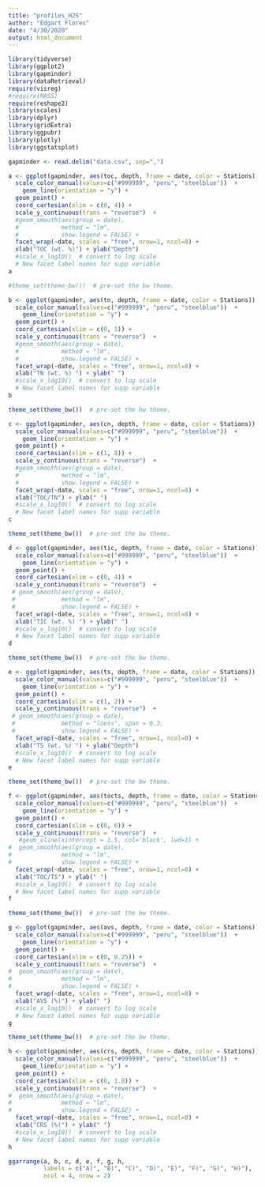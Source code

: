 ```yaml
---
title: "profiles_H2S"
author: "Edgart Flores"
date: "4/30/2020"
output: html_document
---
```


```r
library(tidyverse)
library(ggplot2)
library(gapminder)
library(dataRetrieval)
require(visreg)
#require(MASS)
require(reshape2)
library(scales)
library(dplyr)
library(gridExtra)
library(ggpubr)
library(plotly)
library(ggstatsplot)
```

```r
gapminder <- read.delim("data.csv", sep=",")
```

```r
a <- ggplot(gapminder, aes(toc, depth, frame = date, color = Stations)) +
  scale_color_manual(values=c("#999999", "peru", "steelblue"))  +
    geom_line(orientation = "y") +
  geom_point() +  
  coord_cartesian(xlim = c(0, 4)) +
  scale_y_continuous(trans = "reverse")  +
  #geom_smooth(aes(group = date), 
  #            method = "lm", 
  #            show.legend = FALSE) +
  facet_wrap(~date, scales = "free", nrow=1, ncol=8) + 
  xlab("TOC (wt. %)") + ylab("Depth") 
  #scale_x_log10()  # convert to log scale
  # New facet label names for supp variable
a
```

```r
#theme_set(theme_bw())  # pre-set the bw theme.

b <- ggplot(gapminder, aes(tn, depth, frame = date, color = Stations)) +
  scale_color_manual(values=c("#999999", "peru", "steelblue"))  +
    geom_line(orientation = "y") +
  geom_point() +  
  coord_cartesian(xlim = c(0, 1)) +
  scale_y_continuous(trans = "reverse")  +
  #geom_smooth(aes(group = date), 
  #            method = "lm", 
  #            show.legend = FALSE) +
  facet_wrap(~date, scales = "free", nrow=1, ncol=8) + 
  xlab("TN (wt. %) ") + ylab(" ") 
  #scale_x_log10()  # convert to log scale
  # New facet label names for supp variable
b
```

```r
theme_set(theme_bw())  # pre-set the bw theme.

c <- ggplot(gapminder, aes(cn, depth, frame = date, color = Stations)) +
  scale_color_manual(values=c("#999999", "peru", "steelblue"))  +
    geom_line(orientation = "y") +
  geom_point() +  
  coord_cartesian(xlim = c(1, 8)) +
  scale_y_continuous(trans = "reverse")  +
  #geom_smooth(aes(group = date), 
  #            method = "lm", 
  #            show.legend = FALSE) +
  facet_wrap(~date, scales = "free", nrow=1, ncol=8) + 
  xlab("TOC/TN") + ylab(" ") 
  #scale_x_log10()  # convert to log scale
  # New facet label names for supp variable
c
```

```r
theme_set(theme_bw())  # pre-set the bw theme.

d <- ggplot(gapminder, aes(tic, depth, frame = date, color = Stations)) +
  scale_color_manual(values=c("#999999", "peru", "steelblue"))  +
    geom_line(orientation = "y") +
  geom_point() +  
  coord_cartesian(xlim = c(0, 4)) +
  scale_y_continuous(trans = "reverse")  +
 # geom_smooth(aes(group = date), 
 #             method = "lm", 
 #             show.legend = FALSE) +
  facet_wrap(~date, scales = "free", nrow=1, ncol=8) + 
  xlab("TIC (wt. %) ") + ylab(" ") 
  #scale_x_log10()  # convert to log scale
  # New facet label names for supp variable
d
```

```r
theme_set(theme_bw())  # pre-set the bw theme.

e <- ggplot(gapminder, aes(ts, depth, frame = date, color = Stations)) +
  scale_color_manual(values=c("#999999", "peru", "steelblue"))  +
    geom_line(orientation = "y") +
  geom_point() +  
  coord_cartesian(xlim = c(1, 2)) +
  scale_y_continuous(trans = "reverse")  +
 # geom_smooth(aes(group = date), 
 #             method = "loess", span = 0.3,
 #             show.legend = FALSE) +
  facet_wrap(~date, scales = "free", nrow=1, ncol=8) + 
  xlab("TS (wt. %) ") + ylab("Depth") 
  #scale_x_log10()  # convert to log scale
  # New facet label names for supp variable
e
```

```r
theme_set(theme_bw())  # pre-set the bw theme.

f <- ggplot(gapminder, aes(tocts, depth, frame = date, color = Stations)) +
  scale_color_manual(values=c("#999999", "peru", "steelblue"))  +
    geom_line(orientation = "y") +
  geom_point() +  
  coord_cartesian(xlim = c(0, 6)) + 
  scale_y_continuous(trans = "reverse")  + 
   #geom_vline(xintercept = 1.5, col='black', lwd=1) +
#  geom_smooth(aes(group = date), 
#              method = "lm", 
#              show.legend = FALSE) +
  facet_wrap(~date, scales = "free", nrow=1, ncol=8) + 
  xlab("TOC/TS") + ylab(" ") 
  #scale_x_log10()  # convert to log scale
  # New facet label names for supp variable
f
```
```r
theme_set(theme_bw())  # pre-set the bw theme.

g <- ggplot(gapminder, aes(avs, depth, frame = date, color = Stations)) +
  scale_color_manual(values=c("#999999", "peru", "steelblue"))  +
    geom_line(orientation = "y") +
  geom_point() +  
  coord_cartesian(xlim = c(0, 0.25)) +
  scale_y_continuous(trans = "reverse")  +
#  geom_smooth(aes(group = date), 
#              method = "lm", 
#              show.legend = FALSE) +
  facet_wrap(~date, scales = "free", nrow=1, ncol=8) + 
  xlab("AVS (%)") + ylab(" ") 
  #scale_x_log10()  # convert to log scale
  # New facet label names for supp variable
g
```

```r
theme_set(theme_bw())  # pre-set the bw theme.

h <- ggplot(gapminder, aes(crs, depth, frame = date, color = Stations)) +
  scale_color_manual(values=c("#999999", "peru", "steelblue"))  +
    geom_line(orientation = "y") +
  geom_point() +  
  coord_cartesian(xlim = c(0, 1.8)) +
  scale_y_continuous(trans = "reverse")  +
#  geom_smooth(aes(group = date), 
#              method = "lm", 
#              show.legend = FALSE) +
  facet_wrap(~date, scales = "free", nrow=1, ncol=8) + 
  xlab("CRS (%)") + ylab(" ") 
  #scale_x_log10()  # convert to log scale
  # New facet label names for supp variable
h
```


```r
ggarrange(a, b, c, d, e, f, g, h, 
          labels = c("A)", "B)", "C)", "D)", "E)", "F)", "G)", "H)"),
          ncol = 4, nrow = 2)
```

